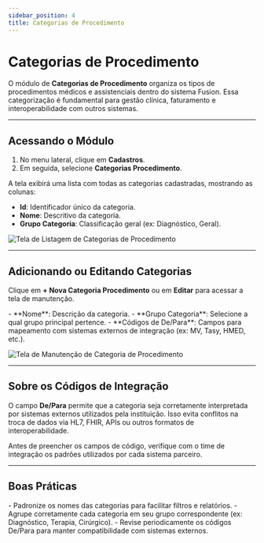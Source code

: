 ```yaml
---
sidebar_position: 4
title: Categorias de Procedimento
---
```



# Categorias de Procedimento

O módulo de **Categorias de Procedimento** organiza os tipos de procedimentos médicos e assistenciais dentro do sistema Fusion. Essa categorização é fundamental para gestão clínica, faturamento e interoperabilidade com outros sistemas.

---

## Acessando o Módulo

1. No menu lateral, clique em **Cadastros**.
2. Em seguida, selecione **Categorias Procedimento**.

A tela exibirá uma lista com todas as categorias cadastradas, mostrando as colunas:

- **Id**: Identificador único da categoria.
- **Nome**: Descritivo da categoria.
- **Grupo Categoria**: Classificação geral (ex: Diagnóstico, Geral).

![Tela de Listagem de Categorias de Procedimento](/img/lista_cat_procedimento.png)

---

## Adicionando ou Editando Categorias

Clique em **+ Nova Categoria Procedimento** ou em **Editar** para acessar a tela de manutenção.

<Admonition type="info" title="Campos disponíveis">
- **Nome**: Descrição da categoria.
- **Grupo Categoria**: Selecione a qual grupo principal pertence.
- **Códigos de De/Para**: Campos para mapeamento com sistemas externos de integração (ex: MV, Tasy, HMED, etc.).
</Admonition>

![Tela de Manutenção de Categoria de Procedimento](/img/edit_cat_procedimento.png)

---

## Sobre os Códigos de Integração

O campo **De/Para** permite que a categoria seja corretamente interpretada por sistemas externos utilizados pela instituição. Isso evita conflitos na troca de dados via HL7, FHIR, APIs ou outros formatos de interoperabilidade.

<Admonition type="tip" title="Dica técnica">
Antes de preencher os campos de código, verifique com o time de integração os padrões utilizados por cada sistema parceiro.
</Admonition>

---

## Boas Práticas

<Admonition type="success" title="Recomendações para gestão">
- Padronize os nomes das categorias para facilitar filtros e relatórios.
- Agrupe corretamente cada categoria em seu grupo correspondente (ex: Diagnóstico, Terapia, Cirúrgico).
- Revise periodicamente os códigos De/Para para manter compatibilidade com sistemas externos.
</Admonition>

